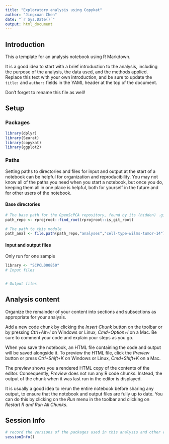 ```yaml
---
title: "Exploratory analysis using Copykat"
author: "Jingxuan Chen"
date: "`r Sys.Date()`"
output: html_document
---
```


## Introduction

This a template for an analysis notebook using R Markdown.

It is a good idea to start with a brief introduction to the analysis, including the purpose of the analysis, the data used, and the methods applied.
Replace this text with your own introduction, and be sure to update the `title:` and `author:` fields in the YAML header at the top of the document.

Don't forget to rename this file as well!


## Setup

### Packages

```r
library(dplyr)
library(Seurat)
library(copykat)
library(ggplot2)
```


### Paths

Setting paths to directories and files for input and output at the start of a notebook can be helpful for organization and reproducibility.
You may not know all of the paths you need when you start a notebook, but once you do, keeping them all in one place is helpful, both for yourself in the future and for other users of the notebook.


#### Base directories


```r
# The base path for the OpenScPCA repository, found by its (hidden) .git directory
path_repo <- rprojroot::find_root(rprojroot::is_git_root)

# The path to this module
path_anal <- file.path(path_repo,"analyses","cell-type-wilms-tumor-14") 
```

#### Input and output files

Only run for one sample

```r
library <- "SCPCL000850"
# Input files


# Output files
```

## Analysis content

Organize the remainder of your content into sections and subsections as appropriate for your analysis.

Add a new code chunk by clicking the *Insert Chunk* button on the toolbar or by pressing *Ctrl+Alt+I* on Windows or Linux, *Cmd+Option+I* on a Mac.
Be sure to comment your code and explain your steps as you go.

When you save the notebook, an HTML file containing the code and output will be saved alongside it.
To preview the HTML file, click the *Preview* button or press *Ctrl+Shift+K* on Windows or Linux, *Cmd+Shift+K* on a Mac.

The preview shows you a rendered HTML copy of the contents of the editor.
Consequently, *Preview* does not run any R code chunks.
Instead, the output of the chunk when it was last run in the editor is displayed.

It is usually a good idea to rerun the entire notebook before sharing any output, to ensure that the notebook and output files are fully up to date.
You can do this by clicking on the *Run* menu in the toolbar and clicking on *Restart R and Run All Chunks*.


## Session Info

```r
# record the versions of the packages used in this analysis and other environment information
sessionInfo()
```